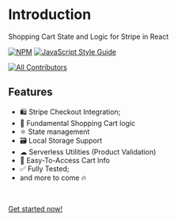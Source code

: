 # Introduction

Shopping Cart State and Logic for Stripe in React

[![NPM](https://img.shields.io/npm/v/use-shopping-cart.svg)](https://www.npmjs.com/package/use-shopping-cart) [![JavaScript Style Guide](https://img.shields.io/badge/code_style-standard-brightgreen.svg)](https://standardjs.com)

<!-- ALL-CONTRIBUTORS-BADGE:START - Do not remove or modify this section -->

[![All Contributors](https://img.shields.io/badge/all_contributors-5-orange.svg?style=flat-square)](#contributors-)

<!-- ALL-CONTRIBUTORS-BADGE:END -->

## Features

- 🛍 Stripe Checkout Integration;
- 🛒 Fundamental Shopping Cart logic
- ⚛️ State management
- 🗃 Local Storage Support
- ☁︎ Serverless Utilities (Product Validation)
- 🧾 Easy-To-Access Cart Info
- ✅ Fully Tested;
- and more to come 🔥

<br />

[Get started now!](/getting-started)
